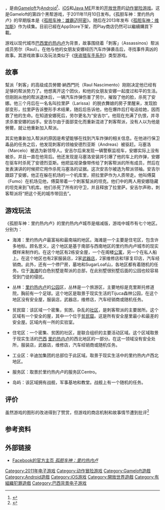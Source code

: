 {{multiple issues|
{{copyedit|time=2017-04-02T08:30:36+00:00}}
{{fansite|time=2017-04-02T08:30:36+00:00}}
}}
{{NoteTA
| G1 = Games
}}
{{Infobox video game
| title = 孤胆车神：里约热内卢
| image =
| caption =
| developer = [[Gameloft|Gameloft]]
| publisher = Gameloft
| distributor = [[App_Store_(iOS)|App Store (Android)]]
| series = ''[[Gangstar_(video_game_series)|Gangstar]]''
| released = {{vgrelease|WW|November 10, 2011<ref name="gsrioslidetoplay">{{cite web|url=http://www.slidetoplay.com/review/gangstar-rio-city-of-saints-review/|title=Gangstar Rio: City of Saints Review|publisher=Slide To Play|accessdate=14 March 2013|archive-date=2014-08-19|archive-url=https://web.archive.org/web/20140819221337/http://www.slidetoplay.com/review/gangstar-rio-city-of-saints-review/|dead-url=no}}</ref>}}
| genre = [[动作游戏|动作]]
| modes =
| platforms = [[Android|Android]]、[[iOS|iOS]]、[[Java_ME|Java ME]]
}}

{{vgname|孤胆车神：里约热内卢|en=Gangstar Rio: City of Saints}}，是由[[Gameloft|Gameloft]]为[[Android|Android]]<ref name="gsrioplay">{{cite web|url=https://play.google.com/store/apps/details?id=com.gameloft.android.ANMP.GloftG4HM|title=Gangstar Rio: City of Saints - Android Apps on Google Play|work=[[Google_Play_Store|Google Play Store]]|accessdate=15 March 2013|archive-date=2017-04-02|archive-url=https://web.archive.org/web/20170402171731/https://play.google.com/store/apps/details?id=com.gameloft.android.ANMP.GloftG4HM|dead-url=no}}</ref>、[[iOS|iOS]]和[[Java_ME|Java ME]]开发的[[开放世界|开放世界]]的[[动作冒险游戏|动作冒险游戏]]。这是Gameloft的第四个黑帮游戏，于2011年11月10日发布。《孤胆车神：里约热内卢》的早期版本是《[[孤胆车神：雄霸迈阿密|孤胆车神：雄霸迈阿密]]》。随后在2013年发布《[[孤胆车神：维加斯|孤胆车神：维加斯]]》作为续集。目前已經在AppStore下架，而Play商店仍然可以繼續購買下載。

游戏以现代城市[[巴西|巴西]][[里约热内卢|里约热内卢]]为背景，故事围绕着「刺客」（Assassinos）帮派成员劳尔（Raul）。在他与他的女朋友安娜经历汽车炸弹袭击后，寻找事件真凶的故事。其游戏故事以及玩法类似于《[[侠盗猎车手系列|侠盗猎车手系列]]》类型游戏。

== 故事 ==
幫派「刺客」的高级成员勞爾·納西門托（Raul Nascimento）刚刚决定他已经有足够的帮派势力了。他想离开这个团伙，和他的女朋友安娜一起度过和平的生活。但刚刚从他的帮派退休后，一辆汽车炸弹伤害了劳尔，摧毁了他的脸，杀死了安娜。他三个月后在一名名叫拉里萨（Larissa）的脱衣舞娘的房子里醒来，发现脸部变形，拉里萨告诉整形手术结果，随后后告诉他，他在爆炸后打电话给她，因而救了他的生命。在知道安娜死后，劳尔更名为“安吉尔”。他现在充满了仇恨，并寻求杀害安娜的凶手。安吉尔由于面部变化而重新混进了刺客帮派，没有人以为他是勞爾，就让他重新加入帮派。

其实他重新加入帮派的原因是希望能够在找到汽车炸弹的相关信息。在他进行保卫毒品的任务之后，他发现刺客的领袖安德烈亚斯（Andreas）被驱赶。马塞洛（Marcelo）被选为新领导人。安吉尔后来发现一辆警察监视车，安娜实际上没有被杀，并且一直在他背后。他还发现是马塞洛安装并引爆了他的车上的炸弹，安娜在驱车时杀死了安德烈亚斯。他把监视录像带传给了刺客帮派的所有成员，然后在发表演讲的时候把它用作杀死马塞洛的证据。这次安吉尔被选为帮派领袖。安吉尔跟踪了安娜，他正在躲在机场的一个机库里，把拉里萨作为人质带走。他叫傅莫（Fumo）在机场见他，傅莫带着一个刺客幫派的坦克。他们中的两人用安娜隐藏的坦克来到飞机库。他们杀死了所有的守卫，并且释放了拉里萨。安吉尔声称，刺客帮派将“把这个死的城市带回去”。

== 游戏玩法 ==
《孤胆车神：里约热内卢》的里约热内卢城市是缩减版，游戏中城市有七个地区。分别为：

* 海滩：里约热内卢最富裕和最南端的地区。海滩是一个主要是住宅区，包含许多地标。顾名思义，这个地区是基于南部与西南地区的里约热内卢城市的现实模样来制作的。在这个地区有2栋安全屋，一个在阁楼[[公寓|公寓]]，另一个在私人船上。在这个地区也有2家服装店，2家[[武器店|武器店]]，2家维修店和1家复印店，汽车经销商。此外，还有一个停尸房，墓地和SugarLoaf山，各地区都有着随机的任务。位于[[海滩|海滩]]的白色别墅是帮派的总部，在此别墅很别墅后面的公园也较容易受到门徒的侵扰。

* 丛林：[[里约热内卢|里约热内卢]]的[[公园|公园]]区，丛林是一个旅游区，主要地标是克里斯托修道院，胸前有一个足球。这个地区是取景于现实生活的Tijuca森林公园，在这个地区没有安全屋，服装店，武器店，维修店，汽车经销商或随机任务。

* 贫民窟：该区域一个密集，贫困，杂乱的[[社区|社区]]，是刺客帮派的主要居所。这个区域有一个安全的屋，其中一个位于[[贫民窟|贫民窟]]。这是所有安全屋里最小和最差的安全屋。区域内有一所的实验室。

* 住宅区：一个密集、贫困的社区，是联合组织的主要活动区域。这个区域取景于现实生活的[[巴西|巴西]] [[里约热内卢|里约热内卢]]的西北地区的一部分。在这一领域没有安全处所，服装店，武器店，维修店，汽车经销商或随机任务。

* 工业区：辛迪加集团的总部位于此区域。取景于现实生活中的里约热内卢西北地区。

* 服务区：取景於里约热内卢的服务区Centro。

* 岛屿：该区域拥有战舰，军事基地和教堂。战舰上有一个随机的任务。

== 评价 ==
虽然游戏的图形的改进得到了赞赏，但游戏的商店机制和故事情节遭到批评<ref name="tareview">{{cite web|url=http://toucharcade.com/2011/11/22/gangstar-rio-city-of-saints-review/|title=Gangstar Rio: City of Saints Review|publisher=Touch Arcade|accessdate=15 March 2013|archive-date=2017-04-09|archive-url=https://web.archive.org/web/20170409201601/http://toucharcade.com/2011/11/22/gangstar-rio-city-of-saints-review/|dead-url=no}}</ref>

== 参考资料 ==
{{reflist}}

== 外部链接 ==
* [http://www.facebook.com/gameloft?sk=app_285925874755280 Facebook的官方主页 ''孤胆车神：里约热内卢'']{{Wayback|url=http://www.facebook.com/gameloft?sk=app_285925874755280 |date=20140305135933 }}

{{DEFAULTSORT:Gangstar Rio, City of Saints}}
[[Category:2011年电子游戏|Category:2011年电子游戏]]
[[Category:动作冒险游戏|Category:动作冒险游戏]]
[[Category:Gameloft遊戲|Category:Gameloft遊戲]]
[[Category:Android遊戲|Category:Android遊戲]]
[[Category:iOS游戏|Category:iOS游戏]]
[[Category:開放世界遊戲|Category:開放世界遊戲]]
[[Category:有組織犯罪遊戲|Category:有組織犯罪遊戲]]
[[Category:巴西背景电子游戏|Category:巴西背景电子游戏]]